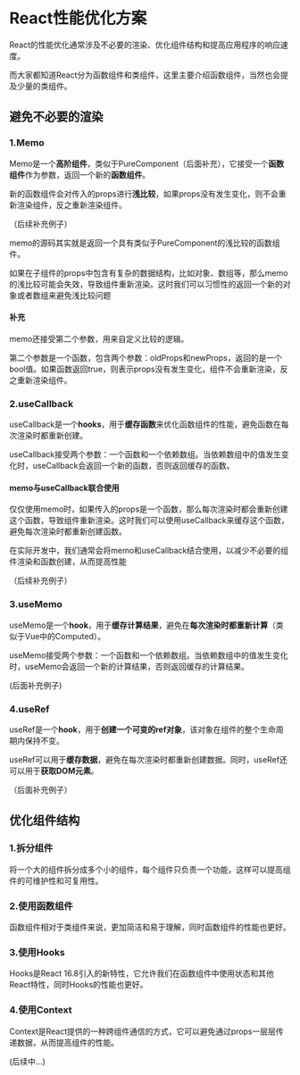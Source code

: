# React性能优化方案

React的性能优化通常涉及不必要的渲染、优化组件结构和提高应用程序的响应速度。

而大家都知道React分为函数组件和类组件，这里主要介绍函数组件，当然也会提及少量的类组件。

## 避免不必要的渲染

### 1.Memo

Memo是一个**高阶组件**，类似于PureComponent（后面补充），它接受一个**函数组件**作为参数，返回一个新的**函数组件**。

新的函数组件会对传入的props进行**浅比较**，如果props没有发生变化，则不会重新渲染组件，反之重新渲染组件。

（后续补充例子）

memo的源码其实就是返回一个具有类似于PureComponent的浅比较的函数组件。

如果在子组件的props中包含有复杂的数据结构，比如对象、数组等，那么memo的浅比较可能会失效，导致组件重新渲染。这时我们可以习惯性的返回一个新的对象或者数组来避免浅比较问题

#### 补充

memo还接受第二个参数，用来自定义比较的逻辑。

第二个参数是一个函数，包含两个参数：oldProps和newProps，返回的是一个bool值。如果函数返回true，则表示props没有发生变化，组件不会重新渲染，反之重新渲染组件。


### 2.useCallback

useCallback是一个**hooks**，用于**缓存函数**来优化函数组件的性能，避免函数在每次渲染时都重新创建。

useCallback接受两个参数：一个函数和一个依赖数组。当依赖数组中的值发生变化时，useCallback会返回一个新的函数，否则返回缓存的函数。

#### memo与useCallback联合使用
仅仅使用memo时，如果传入的props是一个函数，那么每次渲染时都会重新创建这个函数，导致组件重新渲染。这时我们可以使用useCallback来缓存这个函数，避免每次渲染时都重新创建函数。

在实际开发中，我们通常会将memo和useCallback结合使用，以减少不必要的组件渲染和函数创建，从而提高性能

（后续补充例子）

### 3.useMemo

useMemo是一个**hook**，用于**缓存计算结果**，避免在**每次渲染时都重新计算**（类似于Vue中的Computed）。

useMemo接受两个参数：一个函数和一个依赖数组。当依赖数组中的值发生变化时，useMemo会返回一个新的计算结果，否则返回缓存的计算结果。

(后面补充例子)

### 4.useRef

useRef是一个**hook**，用于**创建一个可变的ref对象**，该对象在组件的整个生命周期内保持不变。

useRef可以用于**缓存数据**，避免在每次渲染时都重新创建数据。同时，useRef还可以用于**获取DOM元素**。

（后面补充例子）

## 优化组件结构

### 1.拆分组件

将一个大的组件拆分成多个小的组件，每个组件只负责一个功能，这样可以提高组件的可维护性和可复用性。

### 2.使用函数组件

函数组件相对于类组件来说，更加简洁和易于理解，同时函数组件的性能也更好。

### 3.使用Hooks

Hooks是React 16.8引入的新特性，它允许我们在函数组件中使用状态和其他React特性，同时Hooks的性能也更好。

### 4.使用Context

Context是React提供的一种跨组件通信的方式，它可以避免通过props一层层传递数据，从而提高组件的性能。

(后续中...)
